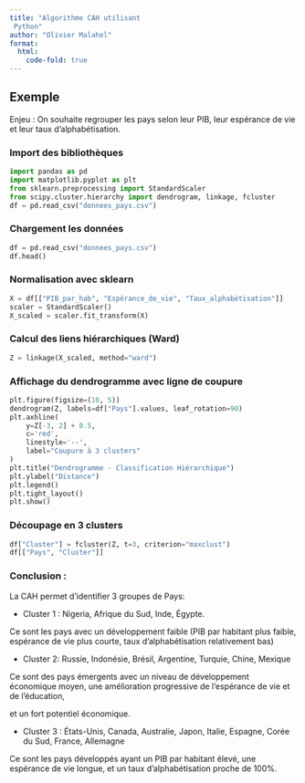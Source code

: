 ```yaml
---
title: "Algorithme CAH utilisant
 Python"
author: "Olivier Malahel"
format: 
  html:
    code-fold: true
---
```



## Exemple

Enjeu : On souhaite regrouper les pays selon leur PIB, leur espérance de vie et leur taux d'alphabétisation. 

### Import des bibliothèques

```python
import pandas as pd
import matplotlib.pyplot as plt
from sklearn.preprocessing import StandardScaler
from scipy.cluster.hierarchy import dendrogram, linkage, fcluster
df = pd.read_csv("donnees_pays.csv")
```


### Chargement les données 
```python
df = pd.read_csv("donnees_pays.csv")
df.head()
```

### Normalisation avec sklearn
```python
X = df[["PIB_par_hab", "Espérance_de_vie", "Taux_alphabétisation"]]
scaler = StandardScaler()
X_scaled = scaler.fit_transform(X)
```

### Calcul des liens hiérarchiques (Ward)
```python
Z = linkage(X_scaled, method="ward")
```

### Affichage du dendrogramme avec ligne de coupure
```python
plt.figure(figsize=(10, 5))
dendrogram(Z, labels=df["Pays"].values, leaf_rotation=90)
plt.axhline(
    y=Z[-3, 2] + 0.5,
    c='red',
    linestyle='--',
    label="Coupure à 3 clusters"
)
plt.title("Dendrogramme - Classification Hiérarchique")
plt.ylabel("Distance")
plt.legend()
plt.tight_layout()
plt.show()
```

### Découpage en 3 clusters
```python
df["Cluster"] = fcluster(Z, t=3, criterion="maxclust")
df[["Pays", "Cluster"]]
```

### Conclusion : 

La CAH permet d'identifier 3 groupes de Pays: 

- Cluster 1 : Nigeria, Afrique du Sud, Inde, Égypte. 

Ce sont les pays avec un développement faible (PIB par habitant plus faible, espérance de vie plus courte, taux d’alphabétisation relativement bas)

- Cluster 2: Russie, Indonésie, Brésil, Argentine, Turquie, Chine, Mexique

Ce sont des pays émergents avec un niveau de développement économique moyen, une amélioration progressive de l’espérance de vie et de l’éducation,

et un fort potentiel économique. 

- Cluster 3 : États-Unis, Canada, Australie, Japon, Italie, Espagne, Corée du Sud, France, Allemagne

Ce sont les pays développés ayant un PIB par habitant élevé, une espérance de vie longue, et un taux d’alphabétisation proche de 100%.